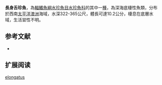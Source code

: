 {{Speciesbox 
| status = NE
| status_system = IUCN3.1
| taxon = Glossanodon elongatus 
| authority =  [[Kobyliansky|Kobyliansky]], 1998
| synonyms =  
}}

'''長身舌珍魚'''，為[[輻鰭魚綱|輻鰭魚綱]][[水珍魚目|水珍魚目]][[水珍魚科|水珍魚科]]的其中一[[種|種]]，為深海底棲性魚類，分布於西南[[太平洋|太平洋]][[澳洲|澳洲]]海域，水深322-365公尺，體長可達10.2公分，棲息在底層水域，生活習性不明。

==参考文献==
*{{FishBase_species|genus=Glossanodon|species=elongatus|year=2015|month=8}}

== 扩展阅读 ==
{{refbegin}}
{{wikispecies-inline|Glossanodon elongatus|長身舌珍魚}}
{{refend}}
{{Taxonbar|from=Q2448022}}

[[Category:舌珍魚屬|elongatus]]